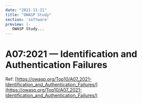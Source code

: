 ```yaml
---
date: "2021-11-21"
title: "OWASP Study"
section: 'software'
preview: |-
   OWASP Study...
---
```


# A07:2021 &mdash; Identification and Authentication Failures

Ref: [https://owasp.org/Top10/A07_2021-Identification_and_Authentication_Failures/](https://owasp.org/Top10/A07_2021-Identification_and_Authentication_Failures/)